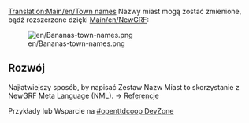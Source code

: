 [[Translation:Main/en/Town names]]
Nazwy miast mogą zostać zmienione, bądź rozszerzone dzięki [[Main/en/NewGRF]]:

[[File:en/Bananas-town-names.png]]


==Rozwój==

Najłatwiejszy sposób, by napisać Zestaw Nazw Miast to skorzystanie z NewGRF Meta Language (NML).
-> [http://hg.openttdcoop.org/nml/raw-file/tip/docs/reference.html#block-town_names Referencje]

Przykłady lub Wsparcie na [http://dev.openttdcoop.org/projects/townnames #openttdcoop DevZone]